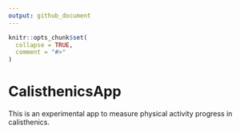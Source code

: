 ```yaml
---
output: github_document
---
```


<!-- README.md is generated from README.Rmd. Please edit that file -->

```r
knitr::opts_chunk$set(
  collapse = TRUE,
  comment = "#>"
)
```

# CalisthenicsApp

<!-- badges: start -->
<!-- badges: end -->

This is an experimental app to measure physical activity progress in calisthenics.